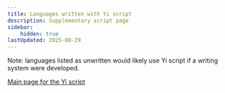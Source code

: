 ```yaml
---
title: Languages written with Yi script
description: Supplementary script page
sidebar:
    hidden: true
lastUpdated: 2025-08-29
---
```



Note: languages listed as unwritten would likely use Yi script if a writing system were developed.

<WsList script='Yiii' />

[Main page for the Yi script](/scrlang/scripts/yiii)


